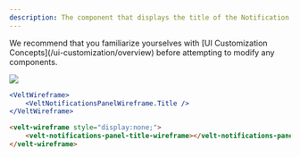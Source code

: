 ```yaml
---
description: The component that displays the title of the Notification Panel.
---
```


<Note>
We recommend that you familiarize yourselves with [UI Customization Concepts](/ui-customization/overview) before attempting to modify any components.
</Note>

![](/images/customization/notifications-title.png)


<RequestExample>

```jsx React / Next.js
<VeltWireframe>
    <VeltNotificationsPanelWireframe.Title />
</VeltWireframe>
```

```HTML HTML
<velt-wireframe style="display:none;">
    <velt-notifications-panel-title-wireframe></velt-notifications-panel-title-wireframe>
</velt-wireframe>
```
</RequestExample>

